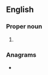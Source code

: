 ==English==

===Proper noun===
{{en-proper noun}}

# {{lb|en|US}} {{initialism of|{{w|Home Owners Loan Corporation}}|lang=en}}

===Anagrams===
* {{l|en|loch}}